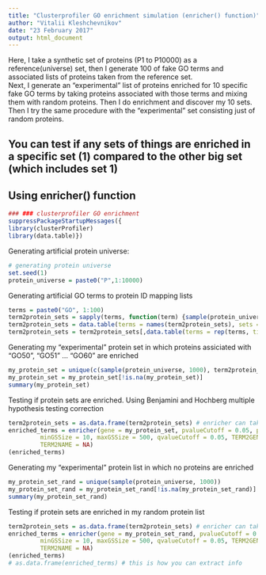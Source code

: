 ```yaml
---
title: "Clusterprofiler GO enrichment simulation (enricher() function)"
author: "Vitalii Kleshchevnikov"
date: "23 February 2017"
output: html_document
---
```


   Here, I take a synthetic set of proteins (P1 to P10000) as a reference(universe) set, then I generate 100 of fake GO terms and associated lists of proteins taken from the reference set.   
   Next, I generate an “experimental" list of proteins enriched for 10 specific fake GO terms by taking proteins associated with those terms and mixing them with random proteins. Then I do enrichment and discover my 10 sets. Then I try the same procedure with the “experimental” set consisting just of random proteins.

## You can test if any sets of things are enriched in a specific set (1) compared to the other big set (which includes set 1)
## Using enricher() function
```r
### ### clusterprofiler GO enrichment
suppressPackageStartupMessages({
library(clusterProfiler)
library(data.table)})
```

Generating artificial protein universe:

```r
# generating protein universe
set.seed(1)
protein_universe = paste0("P",1:10000)
```

Generating artificial GO terms to protein ID mapping lists

```r
terms = paste0("GO", 1:100)
term2protein_sets = sapply(terms, function(term) {sample(protein_universe, sample(80:500, 1))})
term2protein_sets = data.table(terms = names(term2protein_sets), sets = term2protein_sets)
term2protein_sets = term2protein_sets[,data.table(terms = rep(terms, times = sapply(sets,length)), proteins = unlist(sets))]
```

Generating my "experimental" protein set in which proteins assiciated with "GO50", "GO51" ... "GO60" are enriched

```r
my_protein_set = unique(c(sample(protein_universe, 1000), term2protein_sets[terms %in% paste0("GO", 50:60), proteins[1:30], by = terms]$V1))
my_protein_set = my_protein_set[!is.na(my_protein_set)]
summary(my_protein_set)
```

Testing if protein sets are enriched. Using Benjamini and Hochberg multiple hypothesis testing correction

```r
term2protein_sets = as.data.frame(term2protein_sets) # enricher can take only data.frame as TERM2GENE argument
enriched_terms = enricher(gene = my_protein_set, pvalueCutoff = 0.05, pAdjustMethod = "BH", universe = protein_universe,
         minGSSize = 10, maxGSSize = 500, qvalueCutoff = 0.05, TERM2GENE = term2protein_sets,
         TERM2NAME = NA)
(enriched_terms)
```

Generating my "experimental" protein list in which no proteins are enriched

```r
my_protein_set_rand = unique(sample(protein_universe, 1000))
my_protein_set_rand = my_protein_set_rand[!is.na(my_protein_set_rand)]
summary(my_protein_set_rand)
```

Testing if protein sets are enriched in my random protein list

```r
term2protein_sets = as.data.frame(term2protein_sets) # enricher can take only data.frame as TERM2GENE argument
enriched_terms = enricher(gene = my_protein_set_rand, pvalueCutoff = 0.05, pAdjustMethod = "BH", universe = protein_universe,
         minGSSize = 10, maxGSSize = 500, qvalueCutoff = 0.05, TERM2GENE = term2protein_sets,
         TERM2NAME = NA)
(enriched_terms)
# as.data.frame(enriched_terms) # this is how you can extract info
```